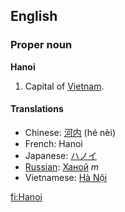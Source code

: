 ==English==
===Proper noun===
'''Hanoi'''

#Capital of [[Vietnam]].

====Translations====
*Chinese: [[河内]] (hé nèi)
*French: Hanoi
*Japanese: [[ハノイ]]
*[[Russian]]: [[Ханой]] ''m''
*Vietnamese: [[Hà Nội]]

[[fi:Hanoi]]